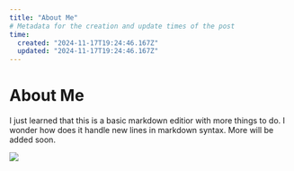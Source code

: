 ```yaml
---
title: "About Me"
# Metadata for the creation and update times of the post
time:
  created: "2024-11-17T19:24:46.167Z"
  updated: "2024-11-17T19:24:46.167Z"
---
```


# About Me

I just learned that this is a basic markdown editior with more things to do.
I wonder how does it handle new lines in markdown syntax. More will be added soon.

<Image src='https://github.com/Owais5514/portfolio/blob/4fffed26b917285abb24bd14d5bfc5254dc56088/app/(posts)/information/posts/scenery.jpg' caption='Illustration'/>
